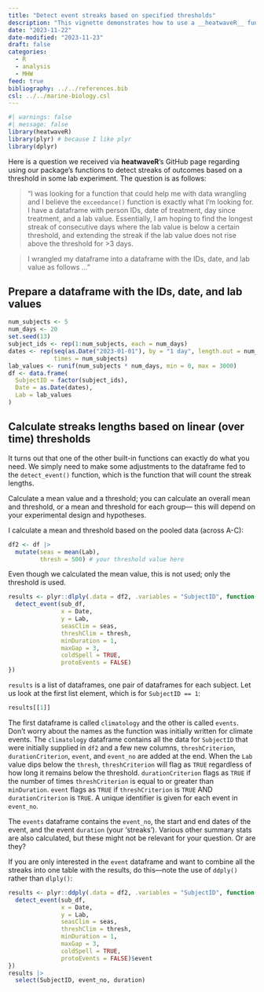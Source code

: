 ```yaml
---
title: "Detect event streaks based on specified thresholds"
description: "This vignette demonstrates how to use a __heatwaveR__ function to the analysis of experimental data for finding the run lengths of events that meet certain criteria."
date: "2023-11-22"
date-modified: "2023-11-23"
draft: false
categories:
  - R
  - analysis
  - MHW
feed: true
bibliography: ../../references.bib
csl: ../../marine-biology.csl
---
```


```r
#| warnings: false
#| message: false
library(heatwaveR)
library(plyr) # because I like plyr
library(dplyr)
```

Here is a question we received via **heatwaveR**'s GitHub page regarding using our package's functions to detect streaks of outcomes based on a threshold in some lab experiment. The question is as follows:

> "I was looking for a function that could help me with data wrangling and I believe the `exceedance()` function is exactly what I'm looking for. I have a dataframe with person IDs, date of treatment, day since treatment, and a lab value. Essentially, I am hoping to find the longest streak of consecutive days where the lab value is below a certain threshold, and extending the streak if the lab value does not rise above the threshold for \>3 days.

> I wrangled my dataframe into a dataframe with the IDs, date, and lab value as follows ..."

## Prepare a dataframe with the IDs, date, and lab values

```r
num_subjects <- 5
num_days <- 20
set.seed(13)
subject_ids <- rep(1:num_subjects, each = num_days)
dates <- rep(seq(as.Date("2023-01-01"), by = "1 day", length.out = num_days),
             times = num_subjects)
lab_values <- runif(num_subjects * num_days, min = 0, max = 3000)
df <- data.frame(
  SubjectID = factor(subject_ids),
  Date = as.Date(dates),
  Lab = lab_values
)
```

## Calculate streaks lengths based on linear (over time) thresholds

It turns out that one of the other built-in functions can exactly do what you need. We simply need to make some adjustments to the dataframe fed to the `detect_event()` function, which is the function that will count the streak lengths.

Calculate a mean value and a threshold; you can calculate an overall mean and threshold, or a mean and threshold for each group--- this will depend on your experimental design and hypotheses.

I calculate a mean and threshold based on the pooled data (across A-C):

```r
df2 <- df |> 
  mutate(seas = mean(Lab),
         thresh = 500) # your threshold value here
```

Even though we calculated the mean value, this is not used; only the threshold is used.

```r
results <- plyr::dlply(.data = df2, .variables = "SubjectID", function(sub_df) {
  detect_event(sub_df,
               x = Date,
               y = Lab,
               seasClim = seas,
               threshClim = thresh,
               minDuration = 1,
               maxGap = 3, 
               coldSpell = TRUE,
               protoEvents = FALSE)
})
```

`results` is a list of dataframes, one pair of dataframes for each subject. Let us look at the first list element, which is for `SubjectID == 1`:

```r
results[[1]]
```

The first dataframe is called `climatology` and the other is called `events`. Don't worry about the names as the function was initially written for climate events. The `climatology` dataframe contains all the data for `SubjectID` that were initially supplied in `df2` and a few new columns, `threshCriterion`, `durationCriterion`, `event`, and `event_no` are added at the end. When the `Lab` value dips below the `thresh`, `threshCriterion` will flag as `TRUE` regardless of how long it remains below the threshold. `durationCriterion` flags as `TRUE` if the number of times `threshCriterion` is equal to or greater than `minDuration`. `event` flags as `TRUE` if `threshCriterion` is `TRUE` AND `durationCriterion` is `TRUE`. A unique identifier is given for each event in `event_no`.

The `events` dataframe contains the `event_no`, the start and end dates of the event, and the event `duration` (your 'streaks'). Various other summary stats are also calculated, but these might not be relevant for your question. Or are they?

If you are only interested in the `event` dataframe and want to combine all the streaks into one table with the results, do this---note the use of `ddply()` rather than `dlply()`:

```r
results <- plyr::ddply(.data = df2, .variables = "SubjectID", function(sub_df) {
  detect_event(sub_df,
               x = Date,
               y = Lab,
               seasClim = seas,
               threshClim = thresh,
               minDuration = 1,
               maxGap = 3, 
               coldSpell = TRUE,
               protoEvents = FALSE)$event
})
results |> 
  select(SubjectID, event_no, duration)
```

